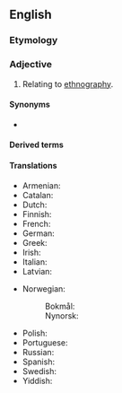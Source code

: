 ==English==

===Etymology===
{{suffix|en|ethnography|ic}}

===Adjective===
{{en-adj|-}}

# Relating to [[ethnography]].

====Synonyms====
* {{l|en|ethnographical}}

====Derived terms====
{{der3|en
|autoethnographic
|cyberethnographic
|ethnographic present
|metaethnographic
|nonethnographic
|paleoethnographic}}

====Translations====
{{trans-top|of, or relating to [[ethnography]]}}
* Armenian: {{t+|hy|ազգագրական|sc=Armn}}
* Catalan: {{t|ca|etnogràfic}}
* Dutch: {{t|nl|etnografisch}}
* Finnish: {{t+|fi|etnografinen}}
* French: {{t+|fr|ethnographique}}
* German: {{t|de|ethnographisch}}
* Greek: {{t+|el|εθνογραφικός}}
* Irish: {{t|ga|eitneagrafaíoch}}
* Italian: {{t+|it|etnografico}}
* Latvian: {{t|lv|etnogrāfisks}}
{{trans-mid}}
* Norwegian:
*: Bokmål: {{t|nb|etnografisk}}
*: Nynorsk: {{t|nn|etnografisk}}
* Polish: {{t+|pl|etnograficzny}}
* Portuguese: {{t|pt|etnográfico}}
* Russian: {{t+|ru|этнографи́ческий|sc=Cyrl}}
* Spanish: {{t+|es|etnográfico}}
* Swedish: {{t|sv|etnografisk}}
* Yiddish: {{t|yi|עטנאָגראַפֿיש}}
{{trans-bottom}}